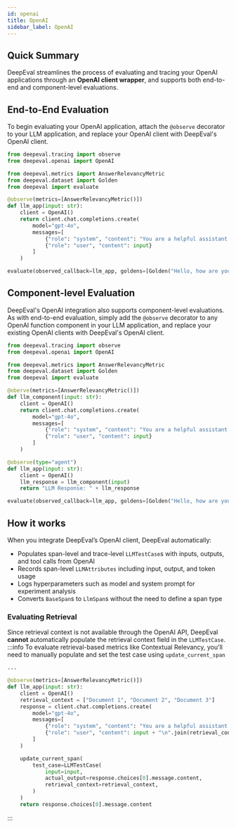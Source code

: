 ```yaml
---
id: openai
title: OpenAI
sidebar_label: OpenAI
---
```


## Quick Summary

DeepEval streamlines the process of evaluating and tracing your OpenAI applications through an **OpenAI client wrapper**, and supports both end-to-end and component-level evaluations.

## End-to-End Evaluation

To begin evaluating your OpenAI application, attach the `@observe` decorator to your LLM application, and replace your OpenAI client with DeepEval's OpenAI client.

```python showLineNumbers {2,19}
from deepeval.tracing import observe
from deepeval.openai import OpenAI

from deepeval.metrics import AnswerRelevancyMetric
from deepeval.dataset import Golden
from deepeval import evaluate

@observe(metrics=[AnswerRelevancyMetric()])
def llm_app(input: str):
    client = OpenAI()
    return client.chat.completions.create(
        model="gpt-4o",
        messages=[
            {"role": "system", "content": "You are a helpful assistant."},
            {"role": "user", "content": input}
        ]
    )

evaluate(observed_callback=llm_app, goldens=[Golden("Hello, how are you?")])
```

## Component-level Evaluation

DeepEval's OpenAI integration also supports component-level evaluations. As with end-to-end evaluation, simply add the `@observe` decorator to any OpenAI function component in your LLM application, and replace your existing OpenAI clients with DeepEval's OpenAI client.

```python showLineNumbers {2,25}
from deepeval.tracing import observe
from deepeval.openai import OpenAI

from deepeval.metrics import AnswerRelevancyMetric
from deepeval.dataset import Golden
from deepeval import evaluate

@oberve(metrics=[AnswerRelevancyMetric()])
def llm_component(input: str):
    client = OpenAI()
    return client.chat.completions.create(
        model="gpt-4o",
        messages=[
            {"role": "system", "content": "You are a helpful assistant."},
            {"role": "user", "content": input}
        ]
    )

@observe(type="agent")
def llm_app(input: str):
    client = OpenAI()
    llm_response = llm_component(input)
    return "LLM Response: " + llm_response

evaluate(observed_callback=llm_app, goldens=[Golden("Hello, how are you?")])
```

## How it works

When you integrate DeepEval’s OpenAI client, DeepEval automatically:

- Populates span-level and trace-level `LLMTestCase`s with inputs, outputs, and tool calls from OpenAI
- Records span-level `LLMAttributes` including input, output, and token usage
- Logs hyperparameters such as model and system prompt for experiment analysis
- Converts `BaseSpan`s to `LlmSpan`s without the need to define a span type

### Evaluating Retrieval

Since retrieval context is not available through the OpenAI API, DeepEval **cannot** automatically populate the retrieval context field in the `LLMTestCase`.
:::info
To evaluate retrieval-based metrics like Contextual Relevancy, you'll need to manually populate and set the test case using `update_current_span`

```python showLineNumbers {15}
...

@observe(metrics=[AnswerRelevancyMetric()])
def llm_app(input: str):
    client = OpenAI()
    retrieval_context = ["Document 1", "Document 2", "Document 3"]
    response = client.chat.completions.create(
        model="gpt-4o",
        messages=[
            {"role": "system", "content": "You are a helpful assistant."},
            {"role": "user", "content": input + "\n".join(retrieval_context)}
        ]
    )

    update_current_span(
        test_case=LLMTestCase(
            input=input,
            actual_output=response.choices[0].message.content,
            retrieval_context=retrieval_context,
        )
    )
    return response.choices[0].message.content
```

:::
